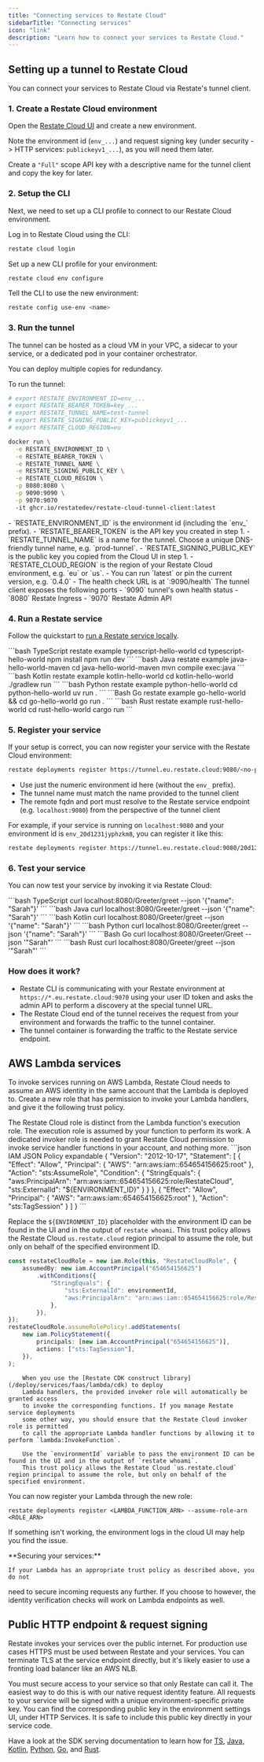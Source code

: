 ```yaml
---
title: "Connecting services to Restate Cloud"
sidebarTitle: "Connecting services"
icon: "link"
description: "Learn how to connect your services to Restate Cloud."
---
```



## Setting up a tunnel to Restate Cloud

You can connect your services to Restate Cloud via Restate's tunnel client.

### 1. Create a Restate Cloud environment
Open the [Restate Cloud UI](https://cloud.restate.dev) and create a new environment.

Note the environment id (`env_...`) and request signing key (under security -> HTTP services: `publickeyv1_...`), as you will need them later.

Create a `"Full"` scope API key with a descriptive name for the tunnel client and copy the key for later.

### 2. Setup the CLI
Next, we need to set up a CLI profile to connect to our Restate Cloud environment.

Log in to Restate Cloud using the CLI:
```bash
restate cloud login
```

Set up a new CLI profile for your environment:
```bash
restate cloud env configure
```

Tell the CLI to use the new environment:
```bash
restate config use-env <name>
```

### 3. Run the tunnel
The tunnel can be hosted as a cloud VM in your VPC, a sidecar to your service, or a dedicated pod in your container orchestrator.

You can deploy multiple copies for redundancy.

To run the tunnel:

```bash
# export RESTATE_ENVIRONMENT_ID=env_...
# export RESTATE_BEARER_TOKEN=key_...
# export RESTATE_TUNNEL_NAME=test-tunnel
# export RESTATE_SIGNING_PUBLIC_KEY=publickeyv1_...
# export RESTATE_CLOUD_REGION=eu

docker run \
  -e RESTATE_ENVIRONMENT_ID \
  -e RESTATE_BEARER_TOKEN \
  -e RESTATE_TUNNEL_NAME \
  -e RESTATE_SIGNING_PUBLIC_KEY \
  -e RESTATE_CLOUD_REGION \
  -p 8080:8080 \
  -p 9090:9090 \
  -p 9070:9070
  -it ghcr.io/restatedev/restate-cloud-tunnel-client:latest
```

<AccordionGroup>
<Accordion title="Environment variables">
- `RESTATE_ENVIRONMENT_ID` is the environment id (including the `env_` prefix).
- `RESTATE_BEARER_TOKEN` is the API key you created in step 1.
- `RESTATE_TUNNEL_NAME` is a name for the tunnel. Choose a unique DNS-friendly tunnel name, e.g. `prod-tunnel`.
- `RESTATE_SIGNING_PUBLIC_KEY` is the public key you copied from the Cloud UI in step 1.
- `RESTATE_CLOUD_REGION` is the region of your Restate Cloud environment, e.g. `eu` or `us`.
- You can run `latest` or pin the current version, e.g. `0.4.0`
- The health check URL is at `:9090/health`
</Accordion>
<Accordion title="Tunnel ports">
The tunnel client exposes the following ports
- `9090` tunnel's own health status
- `8080` Restate Ingress
- `9070` Restate Admin API
</Accordion>
</AccordionGroup>

### 4. Run a Restate service

Follow the quickstart to [run a Restate service locally](/quickstart).

<CodeGroup>
```bash TypeScript
restate example typescript-hello-world
cd typescript-hello-world
npm install
npm run dev
```
```bash Java
restate example java-hello-world-maven
cd java-hello-world-maven
mvn compile exec:java
```
```bash Kotlin
restate example kotlin-hello-world
cd kotlin-hello-world
./gradlew run
```
```bash Python
restate example python-hello-world
cd python-hello-world
uv run .
```
```Bash Go
restate example go-hello-world &&
cd go-hello-world
go run .
```
```bash Rust
restate example rust-hello-world
cd rust-hello-world
cargo run
```
</CodeGroup>

### 5. Register your service

If your setup is correct, you can now register your service with the Restate Cloud environment:
```bash
restate deployments register https://tunnel.eu.restate.cloud:9080/<no-prefix-env-id>/<tunnel-name>/http/<remote-fqdn>/<remote-port>
```

- Use just the numeric environment id here (without the `env_` prefix).
- The tunnel name must match the name provided to the tunnel client
- The remote fqdn and port must resolve to the Restate service endpoint (e.g. `localhost:9080`) from the perspective of the tunnel client

For example, if your service is running on `localhost:9080` and your environment id is `env_20d1231jyphzkm8`, you can register it like this:
```bash
restate deployments register https://tunnel.eu.restate.cloud:9080/20d1231jyphzkm8/test-tunnel/http/localhost/9080
```

### 6. Test your service

You can now test your service by invoking it via Restate Cloud:

<CodeGroup>
    ```bash TypeScript
    curl localhost:8080/Greeter/greet --json '{"name": "Sarah"}'
    ```
    ```bash Java
    curl localhost:8080/Greeter/greet --json '{"name": "Sarah"}'
    ```
    ```bash Kotlin
    curl localhost:8080/Greeter/greet --json '{"name": "Sarah"}'
    ```
    ```bash Python
    curl localhost:8080/Greeter/greet --json '{"name": "Sarah"}'
    ```
    ```Bash Go
    curl localhost:8080/Greeter/Greet --json '"Sarah"'
    ```
    ```bash Rust
    curl localhost:8080/Greeter/greet --json '"Sarah"'
    ```
</CodeGroup>



### How does it work?
- Restate CLI is communicating with your Restate environment at `https://*.eu.restate.cloud:9070` using your user ID token and asks the admin API to perform a discovery at the special tunnel URL.
- The Restate Cloud end of the tunnel receives the request from your environment and forwards the traffic to the tunnel container.
- The tunnel container is forwarding the traffic to the Restate service endpoint.

## AWS Lambda services

To invoke services running on AWS Lambda, Restate Cloud needs to assume an AWS
identity in the same account that the Lambda is deployed to. Create a new role
that has permission to invoke your Lambda handlers, and give it the following
trust policy.

<Info>
    The Restate Cloud role is distinct from the Lambda function's execution role.
    The execution role is assumed by your function to perform its work. A dedicated
    invoker role is needed to grant Restate Cloud permission to invoke service handler
    functions in your account, and nothing more.
</Info>

<CodeGroup>
```json IAM JSON Policy expandable
{
    "Version": "2012-10-17",
    "Statement": [
        {
            "Effect": "Allow",
            "Principal": {
                "AWS": "arn:aws:iam::654654156625:root"
            },
            "Action": "sts:AssumeRole",
            "Condition": {
                "StringEquals": {
                    "aws:PrincipalArn": "arn:aws:iam::654654156625:role/RestateCloud",
                    "sts:ExternalId": "${ENVIRONMENT_ID}"
                }
            }
        },
        {
            "Effect": "Allow",
            "Principal": {
                "AWS": "arn:aws:iam::654654156625:root"
            },
            "Action": "sts:TagSession"
        }
    ]
}
```

Replace the `${ENVIRONMENT_ID}` placeholder with the environment ID can be found in the UI and in the output of `restate whoami`.
This trust policy allows the Restate Cloud `us.restate.cloud` region principal to assume the role, but only on behalf of the specified environment ID.

```ts AWS CDK
const restateCloudRole = new iam.Role(this, "RestateCloudRole", {
    assumedBy: new iam.AccountPrincipal("654654156625")
        .withConditions({
            "StringEquals": {
                "sts:ExternalId": environmentId,
                "aws:PrincipalArn": "arn:aws:iam::654654156625:role/RestateCloud",
            },
        }),
});
restateCloudRole.assumeRolePolicy!.addStatements(
    new iam.PolicyStatement({
        principals: [new iam.AccountPrincipal("654654156625")],
        actions: ["sts:TagSession"],
    }),
);
```

        When you use the [Restate CDK construct library](/deploy/services/faas/lambda/cdk) to deploy
        Lambda handlers, the provided invoker role will automatically be granted access
        to invoke the corresponding functions. If you manage Restate service deployments
        some other way, you should ensure that the Restate Cloud invoker role is permitted
        to call the appropriate Lambda handler functions by allowing it to perform `lambda:InvokeFunction`.

        Use the `environmentId` variable to pass the environment ID can be found in the UI and in the output of `restate whoami`.
        This trust policy allows the Restate Cloud `us.restate.cloud` region principal to assume the role, but only on behalf of the specified environment.
</CodeGroup>

You can now register your Lambda through the new role:

```shell
restate deployments register <LAMBDA_FUNCTION_ARN> --assume-role-arn <ROLE_ARN>
```

If something isn't working, the environment logs in the cloud UI may help
you find the issue.

<Info>
    **Securing your services:**

    If your Lambda has an appropriate trust policy as described above, you do not
need to secure incoming requests any further. If you choose to however, the
identity verification checks will work on Lambda endpoints as well.
</Info>


## Public HTTP endpoint & request signing

Restate invokes your services over the public internet. For production use cases
HTTPS must be used between Restate and your services. You can terminate TLS at
the service endpoint directly, but it's likely easier to use a fronting
load balancer like an AWS NLB.

You must secure access to your service so that only Restate can call it.
The easiest way to do this is with our native request identity feature.
All requests to your service will be signed with a unique environment-specific private
key. You can find the corresponding public key in the environment settings UI, under HTTP Services.
It is safe to include this public key directly in your service code.

Have a look at the SDK serving documentation to learn how for [TS](/develop/ts/serving#validating-request-identity), [Java, Kotlin](/develop/java/serving#validating-request-identity), [Python](/develop/python/serving#validating-request-identity), [Go](/develop/go/serving#validating-request-identity), and [Rust](https://docs.rs/restate-sdk/latest/restate_sdk/http_server/index.html#validating-request-identity).